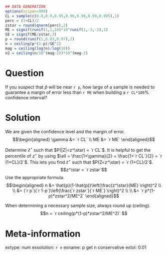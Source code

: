 ```r
## DATA GENERATION
options(scipen=999)
CL = sample(c(0.8,0.9,0.95,0.96,0.98,0.99,0.995),1)
perc = (1+CL)/2
zstar = round(qnorm(perc),2)
ME = signif(runif(1,1,10)*10^runif(1,-3,-2),1)
SE = signif(ME/zstar,3)
p = round(runif(1,0.03,0.97),2)
n = ceiling(p*(1-p)/SE^2)
mag = ceiling(log(n)/log(10))
n2 = ceiling(n/10^(mag-2))*10^(mag-2)
```

Question
========

If you suspect that $\hat{p}$ will be near `r p`, how large of a sample is needed to guarantee a margin of error less than `r ME` when building a `r CL*100`% confidence interval?


Solution
========

We are given the confidence level and the margin of error.
$$\begin{aligned} 
\gamma &= `r CL` \\
ME &= `r ME`
\end{aligned}$$

Determine $z^\star$ such that $P(|Z|<z^\star) = `r CL`$. It is helpful to get the percentile of $z^\star$ by using $\ell = \frac{1+\gamma}{2} = \frac{1+`r CL`}{2} = `r (1+CL)/2`$. This lets you find $z^\star$ such that $P(Z<z^\star) = `r (1+CL)/2`$.
$$z^\star = `r zstar`$$
Use the appropriate formula. 
$$\begin{aligned}
n &= \hat{p}(1-\hat{p})\left(\frac{z^\star}{ME} \right)^2 \\ \\
&= (`r p`)(`r 1-p`)\left(\frac{`r zstar`}{`r ME`} \right)^2 \\ \\
&= `r p*(1-p)*zstar^2/ME^2`
\end{aligned}$$

When determining a necessary sample size, always round up (ceiling).
$$n = `r ceiling(p*(1-p)*zstar^2/ME^2)` $$



Meta-information
============
extype: num
exsolution: `r n`
exname: p get n conservative
extol: 0.01
